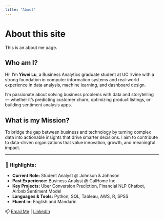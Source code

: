 ```yaml
---
title: "About"
---
```


# About this site
This is an about me page.

## Who am I?

Hi! I'm **Yiwei Lu**, a Business Analytics graduate student at UC Irvine with a strong foundation in computer information systems and real-world experience in data analysis, machine learning, and dashboard design.

I'm passionate about solving business problems with data and storytelling — whether it's predicting customer churn, optimizing product listings, or building sentiment analysis apps.

## What is my Mission?

To bridge the gap between business and technology by turning complex data into actionable insights that drive smarter decisions. I aim to contribute to data-driven organizations that value innovation, growth, and meaningful impact.

---

### 🚀 Highlights:
- **Current Role:** Student Analyst @ Johnson & Johnson  
- **Past Experience:** Business Analyst @ CalHome Inc  
- **Key Projects:** Uber Conversion Prediction, Financial NLP Chatbot, Airbnb Sentiment Model  
- **Languages & Tools:** Python, SQL, Tableau, AWS, R, SPSS  
- **Fluent in:** English and Mandarin

📫 [Email Me](mailto:yiweil36@uci.edu) | [LinkedIn](https://www.linkedin.com/in/yiwei-lu78)
